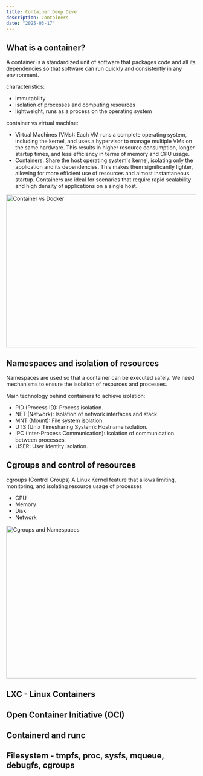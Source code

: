```yaml
---
title: Container Deep Dive
description: Containers
date: "2025-03-17"
---
```


## What is a container?

A container is a standardized unit of software that packages code and all its dependencies so that software can run quickly and consistently in any environment.

characteristics:

- immutability
- isolation of processes and computing resources
- lightweight, runs as a process on the operating system

container vs virtual machine:
+ Virtual Machines (VMs): Each VM runs a complete operating system, including the kernel, and uses a hypervisor to manage multiple VMs on the same hardware. This results in higher resource consumption, longer startup times, and less efficiency in terms of memory and CPU usage.
+ Containers: Share the host operating system's kernel, isolating only the application and its dependencies. This makes them significantly lighter, allowing for more efficient use of resources and almost instantaneous startup. Containers are ideal for scenarios that require rapid scalability and high density of applications on a single host.

<Image
  src="/vmxdocker.png"
  width="718"
  height="404"
  alt="Container vs Docker"
/>

## Namespaces and isolation of resources

Namespaces are used so that a container can be executed safely. We need mechanisms to ensure the isolation of resources and processes.

Main technology behind containers to achieve isolation:
+ PID (Process ID): Process isolation.
+ NET (Network): Isolation of network interfaces and stack.
+ MNT (Mount): File system isolation.
+ UTS (Unix Timesharing System): Hostname isolation.
+ IPC (Inter-Process Communication): Isolation of communication between processes.
+ USER: User identity isolation.

## Cgroups and control of resources

cgroups (Control Groups)
A Linux Kernel feature that allows limiting, monitoring, and isolating resource usage of processes
+ CPU
+ Memory
+ Disk
+ Network

<Image
  src="/cgroup.png"
  width="718"
  height="404"
  alt="Cgroups and Namespaces"
/>

## LXC - Linux Containers

## Open Container Initiative (OCI)

## Containerd and runc

## Filesystem - tmpfs, proc, sysfs, mqueue, debugfs, cgroups
